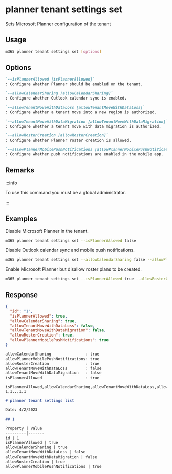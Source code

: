 
# planner tenant settings set

Sets Microsoft Planner configuration of the tenant

## Usage

```sh
m365 planner tenant settings set [options]
```

## Options

```md definition-list
`--isPlannerAllowed [isPlannerAllowed]`
: Configure whether Planner should be enabled on the tenant.

`--allowCalendarSharing [allowCalendarSharing]`
: Configure whether Outlook calendar sync is enabled.

`--allowTenantMoveWithDataLoss [allowTenantMoveWithDataLoss]`
: Configure whether a tenant move into a new region is authorized.

`--allowTenantMoveWithDataMigration [allowTenantMoveWithDataMigration]`
: Configure whether a tenant move with data migration is authorized.

`--allowRosterCreation [allowRosterCreation]`
: Configure whether Planner roster creation is allowed.

`--allowPlannerMobilePushNotifications [allowPlannerMobilePushNotifications]`
: Configure whether push notifications are enabled in the mobile app.
```

<Global />

## Remarks

:::info

To use this command you must be a global administrator.

:::

## Examples

Disable Microsoft Planner in the tenant.

```sh
m365 planner tenant settings set --isPlannerAllowed false
```

Disable Outlook calendar sync and mobile push notifications.

```sh
m365 planner tenant settings set --allowCalendarSharing false --allowPlannerMobilePushNotifications false
```

Enable Microsoft Planner but disallow roster plans to be created.

```sh
m365 planner tenant settings set --isPlannerAllowed true --allowRosterCreation false
```

## Response

<Tabs>
  <TabItem value="JSON">

  ```json
  {
    "id": "1",
    "isPlannerAllowed": true,
    "allowCalendarSharing": true,
    "allowTenantMoveWithDataLoss": false,
    "allowTenantMoveWithDataMigration": false,
    "allowRosterCreation": true,
    "allowPlannerMobilePushNotifications": true
  }
  ```

  </TabItem>
  <TabItem value="Text">

  ```txt
  allowCalendarSharing               : true
  allowPlannerMobilePushNotifications: true
  allowRosterCreation                : true
  allowTenantMoveWithDataLoss        : false
  allowTenantMoveWithDataMigration   : false
  isPlannerAllowed                   : true
  ```

  </TabItem>
  <TabItem value="CSV">

  ```csv
  isPlannerAllowed,allowCalendarSharing,allowTenantMoveWithDataLoss,allowTenantMoveWithDataMigration,allowRosterCreation,allowPlannerMobilePushNotifications
  1,1,,,1,1
  ```

  </TabItem>
  <TabItem value="Markdown">

  ```md
  # planner tenant settings list

  Date: 4/2/2023

  ## 1

  Property | Value
  ---------|-------
  id | 1
  isPlannerAllowed | true
  allowCalendarSharing | true
  allowTenantMoveWithDataLoss | false
  allowTenantMoveWithDataMigration | false
  allowRosterCreation | true
  allowPlannerMobilePushNotifications | true
  ```

  </TabItem>
</Tabs>
